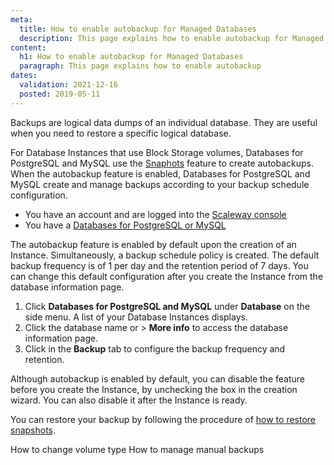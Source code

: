 ```yaml
---
meta:
  title: How to enable autobackup for Managed Databases
  description: This page explains how to enable autobackup for Managed Databases
content:
  h1: How to enable autobackup for Managed Databases
  paragraph: This page explains how to enable autobackup
dates:
  validation: 2021-12-16
  posted: 2019-05-11
---
```


Backups are logical data dumps of an individual database. They are useful when you need to restore a specific logical database. 

For Database Instances that use Block Storage volumes, Databases for PostgreSQL and MySQL use the [Snaphots](/database/managed-databases-for-postgresql-and-mysql/how-to/manage-snapshots/) feature to create autobackups. When the autobackup feature is enabled, Databases for PostgreSQL and MySQL create and manage backups according to your backup schedule configuration. 

<Message type="requirement">

- You have an account and are logged into the [Scaleway console](https://console.scaleway.com)
- You have a [Databases for PostgreSQL or MySQL](/database/managed-databases-for-postgresql-and-mysql/concepts/#managed-database)

</Message>


  <Message type="note">

  The autobackup feature is enabled by default upon the creation of an Instance. Simultaneously, a backup schedule policy is created. The default backup frequency is of 1 per day and the retention period of 7 days. You can change this default configuration after you create the Instance from the database information page.

  </Message>

1. Click **Databases for PostgreSQL and MySQL** under **Database** on the side menu. A list of your Database Instances displays.
2. Click the database name or <Icon name="more" /> > **More info** to access the database information page.
3. Click <Icon name="edit" /> in the **Backup** tab to configure the backup frequency and retention.
  <Lightbox src="scaleway-dbaas-backup.webp" alt="" />

  <Message type="note">

  Although autobackup is enabled by default, you can disable the feature before you create the Instance, by unchecking the box in the creation wizard. You can also disable it after the Instance is ready.

  </Message>

You can restore your backup by following the procedure of [how to restore snapshots](/database/managed-databases-for-postgresql-and-mysql/how-to/manage-snapshots/#how-to-restore-snapshots).

<Navigation title="See Also">
  <PreviousButton to="/database/managed-databases-for-postgresql-and-mysql/how-to/change-volume-type/">How to change volume type</PreviousButton>
  <NextButton to="/database/managed-databases-for-postgresql-and-mysql/how-to/manage-manual-backups/">How to manage manual backups</NextButton>
</Navigation>
